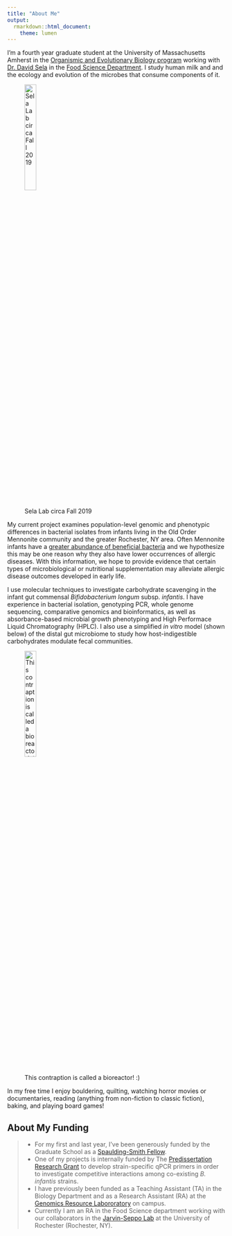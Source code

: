 ```yaml
---
title: "About Me"
output:
  rmarkdown::html_document:
    theme: lumen
---
```


I'm a fourth year graduate student at the University of Massachusetts Amherst in the [Organismic and Evolutionary Biology program](https://gpls.cns.umass.edu/oeb) working with [Dr. David Sela](https://www.foodsci.umass.edu/faculty/david-sela) in the [Food Science Department](https://www.foodsci.umass.edu/). I study human milk and and the ecology and evolution of the microbes that consume components of it. 

![Sela Lab circa Fall 2019](images/IMG_20200125_171229.jpg){width=25%}

My current project examines population-level genomic and phenotypic differences in bacterial isolates from infants living in the Old Order Mennonite community and the greater Rochester, NY area. Often Mennonite infants have a [greater abundance of beneficial bacteria](https://onlinelibrary.wiley.com/doi/10.1111/all.14877) and we hypothesize this may be one reason why they also have lower occurrences of allergic diseases. With this information, we hope to provide evidence that certain types of microbiological or nutritional supplementation may alleviate allergic disease outcomes developed in early life. 

I use molecular techniques to investigate carbohydrate scavenging in the infant gut commensal *Bifidobacterium longum* subsp. *infantis*. I have experience in bacterial isolation, genotyping PCR, whole genome sequencing, comparative genomics and bioinformatics, as well as absorbance-based microbial growth phenotyping and High Performace Liquid Chromatography (HPLC). I also use a simplified *in vitro* model (shown below) of the distal gut microbiome to study how host-indigestible carbohydrates modulate fecal communities.

![This contraption is called a bioreactor! :) ](images/bioreactior.png){width=25%}


In my free time I enjoy bouldering, quilting, watching horror movies or documentaries, reading (anything from non-fiction to classic fiction), baking, and playing board games!


## About My Funding 

>- For my first and last year, I've been generously funded by the Graduate School as a [Spaulding-Smith Fellow](https://www.umass.edu/graduate/inclusion/spaulding-smith-fellows). 
>- One of my projects is internally funded by The [Predissertation Research Grant](https://www.umass.edu/graduate/funding/internal-funding) to develop strain-specific qPCR primers in order to investigate competitive interactions among co-existing *B. infantis* strains. 
>- I have previously been funded as a Teaching Assistant (TA) in the Biology Department and as a Research Assistant (RA) at the [Genomics Resource Labororatory](https://www.umass.edu/ials/genomics) on campus.
>- Currently I am an RA in the Food Science department working with our collaborators in the [Jarvin-Seppo Lab](https://www.urmc.rochester.edu/pediatrics/jarvinen-seppo-lab.aspx) at the University of Rochester (Rochester, NY).